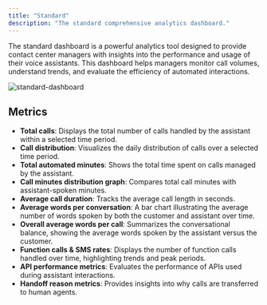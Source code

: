 ```yaml
---
title: "Standard"
description: "The standard comprehensive analytics dashboard."
---
```


The standard dashboard is a powerful analytics tool designed to provide contact center managers with insights into the performance and usage of their voice assistants. This dashboard helps managers monitor call volumes, understand trends, and evaluate the efficiency of automated interactions.

![standard-dashboard](/images/main-dashboard.png)

## Metrics
- **Total calls**: Displays the total number of calls handled by the assistant within a selected time period.
- **Call distribution**: Visualizes the daily distribution of calls over a selected time period.
- **Total automated minutes**: Shows the total time spent on calls managed by the assistant.
- **Call minutes distribution graph**: Compares total call minutes with assistant-spoken minutes.
- **Average call duration**: Tracks the average call length in seconds.
- **Average words per conversation**: A bar chart illustrating the average number of words spoken by both the customer and assistant over time.
- **Overall average words per call**: Summarizes the conversational balance, showing the average words spoken by the assistant versus the customer.
- **Function calls & SMS rates**: Displays the number of function calls handled over time, highlighting trends and peak periods.
- **API performance metrics**: Evaluates the performance of APIs used during assistant interactions.
- **Handoff reason metrics**: Provides insights into why calls are transferred to human agents.
